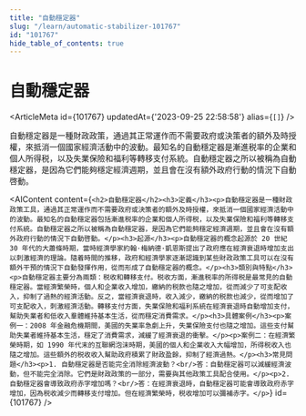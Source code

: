 ```yaml
---
title: "自動穩定器"
slug: "/learn/automatic-stabilizer-101767"
id: "101767"
hide_table_of_contents: true
---
```



# 自動穩定器

<ArticleMeta id={101767} updatedAt={'2023-09-25 22:58:58'} alias={`[]`} />
<div className='border-solid border-b border-t-0 my-4 border-[var(--ifm-color-gray-300)]' />

自動穩定器是一種財政政策，通過其正常運作而不需要政府或決策者的額外及時授權，來抵消一個國家經濟活動中的波動。最知名的自動穩定器是漸進税率的企業和個人所得税，以及失業保險和福利等轉移支付系統。自動穩定器之所以被稱為自動穩定器，是因為它們能夠穩定經濟週期，並且會在沒有額外政府行動的情況下自動啓動。

<AIContent content={`<h2>自動穩定器</h2><h3>定義</h3><p>自動穩定器是一種財政政策工具，通過其正常運作而不需要政府或決策者的額外及時授權，來抵消一個國家經濟活動中的波動。最知名的自動穩定器包括漸進税率的企業和個人所得税，以及失業保險和福利等轉移支付系統。自動穩定器之所以被稱為自動穩定器，是因為它們能夠穩定經濟週期，並且會在沒有額外政府行動的情況下自動啓動。</p><h3>起源</h3><p>自動穩定器的概念起源於 20 世紀 30 年代的大蕭條時期，當時經濟學家約翰·梅納德·凱恩斯提出了政府應在經濟衰退時增加支出以刺激經濟的理論。隨着時間的推移，政府和經濟學家逐漸認識到某些財政政策工具可以在沒有額外干預的情況下自動發揮作用，從而形成了自動穩定器的概念。</p><h3>類別與特點</h3><p>自動穩定器主要分為兩類：税收和轉移支付。税收方面，漸進税率的所得税是最常見的自動穩定器。當經濟繁榮時，個人和企業收入增加，繳納的税款也隨之增加，從而減少了可支配收入，抑制了過熱的經濟活動。反之，當經濟衰退時，收入減少，繳納的税款也減少，從而增加了可支配收入，刺激經濟活動。轉移支付方面，失業保險和福利系統在經濟衰退時自動增加支付，幫助失業者和低收入羣體維持基本生活，從而穩定消費需求。</p><h3>具體案例</h3><p>案例一：2008 年金融危機期間，美國的失業率急劇上升，失業保險支付也隨之增加。這些支付幫助失業者維持基本生活，穩定了消費需求，減緩了經濟衰退的衝擊。</p><p>案例二：在經濟繁榮時期，如 1990 年代末的互聯網泡沫時期，美國的個人和企業收入大幅增加，所得税收入也隨之增加。這些額外的税收收入幫助政府積累了財政盈餘，抑制了經濟過熱。</p><h3>常見問題</h3><p>1. 自動穩定器是否能完全消除經濟波動？<br/>答：自動穩定器可以減緩經濟波動，但不能完全消除。它們是財政政策的一部分，需要與其他政策工具配合使用。</p><p>2. 自動穩定器會導致政府赤字增加嗎？<br/>答：在經濟衰退時，自動穩定器可能會導致政府赤字增加，因為税收減少而轉移支付增加。但在經濟繁榮時，税收增加可以彌補赤字。</p>`} id={101767} />
